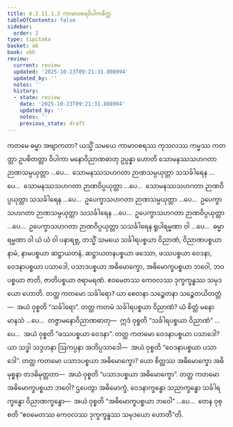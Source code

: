 ```yaml
---
title: 6.2.11.1.2 ကာမာဝစရဝိပါကစိတ္တ
tableOfContents: false
sidebar:
  order: 2
type: tipitaka
basket: ab
book: vbh
review:
  current: review
  updated: '2025-10-23T09:21:31.808994'
  updated_by: ''
  notes: ''
  history:
  - state: review
    date: '2025-10-23T09:21:31.808994'
    updated_by: ''
    notes: ''
    previous_state: draft
---
```



<ReviewStatus review={frontmatter.review} showDetails={true} />

<HypothesisAnnotation frontmatter={frontmatter} />

<DynamicBreadcrumb />

<Division number="319" book="vbh" e="ch" v="30" p="185">

<Paragraph number="1262" book="vbh">
ကတမေ ဓမ္မာ အဗျာကတာ? ယသ္မိံ သမယေ ကာမာဝစရဿ ကုသလဿ ကမ္မဿ ကတတ္တာ ဥပစိတတ္တာ ဝိပါကာ မနောဝိညာဏဓာတု ဥပ္ပန္နာ ဟောတိ သောမနဿသဟဂတာ ဉာဏသမ္ပယုတ္တာ …ပေ…  သောမနဿသဟဂတာ ဉာဏသမ္ပယုတ္တာ သသင်္ခါရေန …ပေ…  သောမနဿသဟဂတာ ဉာဏဝိပ္ပယုတ္တာ …ပေ…  သောမနဿသဟဂတာ ဉာဏဝိပ္ပယုတ္တာ သသင်္ခါရေန …ပေ…  ဥပေက္ခာသဟဂတာ ဉာဏသမ္ပယုတ္တာ …ပေ…  ဥပေက္ခာသဟဂတာ ဉာဏသမ္ပယုတ္တာ သသင်္ခါရေန …ပေ…  ဥပေက္ခာသဟဂတာ ဉာဏဝိပ္ပယုတ္တာ …ပေ…  ဥပေက္ခာသဟဂတာ ဉာဏဝိပ္ပယုတ္တာ သသင်္ခါရေန ရူပါရမ္မဏာ ဝါ …ပေ…  ဓမ္မာရမ္မဏာ ဝါ ယံ ယံ ဝါ ပနာရဗ္ဘ, တသ္မိံ သမယေ သင်္ခါရပစ္စယာ ဝိညာဏံ, ဝိညာဏပစ္စယာ နာမံ, နာမပစ္စယာ ဆဋ္ဌာယတနံ, ဆဋ္ဌာယတနပစ္စယာ ဖဿော, ဖဿပစ္စယာ ဝေဒနာ, ဝေဒနာပစ္စယာ ပသာဒေါ, ပသာဒပစ္စယာ အဓိမောက္ခော, အဓိမောက္ခပစ္စယာ ဘဝေါ, ဘဝပစ္စယာ ဇာတိ, ဇာတိပစ္စယာ ဇရာမရဏံ. ဧဝမေတဿ ကေဝလဿ ဒုက္ခက္ခန္ဓဿ သမုဒယော ဟောတိ.
</Paragraph>

</Division>
<Division number="320" book="vbh" e="ch" v="30" p="186">

<Paragraph number="1263" book="vbh">
တတ္ထ ကတမော သင်္ခါရော? ယာ စေတနာ သဉ္စေတနာ သဉ္စေတယိတတ္တံ—  အယံ ဝုစ္စတိ “သင်္ခါရော”.
</Paragraph>

<Paragraph number="1264" book="vbh">
တတ္ထ ကတမံ သင်္ခါရပစ္စယာ ဝိညာဏံ? ယံ စိတ္တံ မနော မာနသံ …ပေ…  တဇ္ဇာမနောဝိညာဏဓာတု—  ဣဒံ ဝုစ္စတိ “သင်္ခါရပစ္စယာ ဝိညာဏံ” …ပေ…  အယံ ဝုစ္စတိ “ဖဿပစ္စယာ ဝေဒနာ”.
</Paragraph>

<Paragraph number="1265" book="vbh">
တတ္ထ ကတမော ဝေဒနာပစ္စယာ ပသာဒေါ? ယာ သဒ္ဓါ သဒ္ဒဟနာ ဩကပ္ပနာ အဘိပ္ပသာဒေါ—  အယံ ဝုစ္စတိ “ဝေဒနာပစ္စယာ ပသာဒေါ”.
</Paragraph>

<Paragraph number="1266" book="vbh">
တတ္ထ ကတမော ပသာဒပစ္စယာ အဓိမောက္ခော? ယော စိတ္တဿ အဓိမောက္ခော အဓိမုစ္စနာ တဒဓိမုတ္တတာ—  အယံ ဝုစ္စတိ “ပသာဒပစ္စယာ အဓိမောက္ခော”.
</Paragraph>

<Paragraph number="1267" book="vbh">
တတ္ထ ကတမော အဓိမောက္ခပစ္စယာ ဘဝေါ? ဌပေတွာ အဓိမောက္ခံ, ဝေဒနာက္ခန္ဓော သညာက္ခန္ဓော သင်္ခါရက္ခန္ဓော ဝိညာဏက္ခန္ဓော—  အယံ ဝုစ္စတိ “အဓိမောက္ခပစ္စယာ ဘဝေါ” …ပေ…  တေန ဝုစ္စတိ “ဧဝမေတဿ ကေဝလဿ ဒုက္ခက္ခန္ဓဿ သမုဒယော ဟောတီ”တိ.
</Paragraph>
</Division>